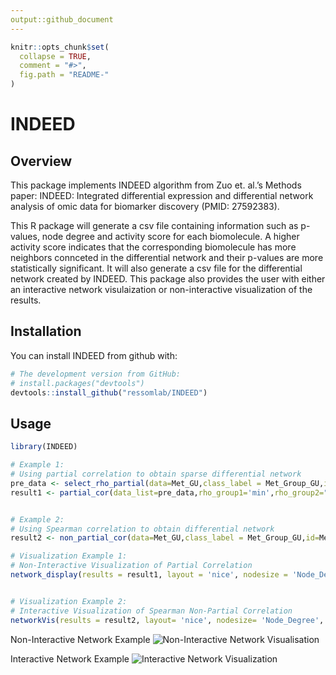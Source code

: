 ```yaml
---
output::github_document
---
```


<!-- README.md is generated from README.Rmd. Please edit that file -->

```r
knitr::opts_chunk$set(
  collapse = TRUE,
  comment = "#>",
  fig.path = "README-"
)
```

# INDEED
## Overview


This package implements INDEED algorithm from Zuo et. al.'s Methods paper: INDEED: Integrated differential expression and differential network analysis of omic data for biomarker discovery (PMID: 27592383). 

This R package will generate a csv file containing information such as p-values, node degree and activity score for each biomolecule. A higher activity score indicates that the corresponding biomolecule has more neighbors connceted in the differential network and their p-values are more statistically significant. It will also generate a csv file for the differential network created by INDEED. This package also provides the user with either an interactive network visulaization or non-interactive visualization of the results. 

## Installation

You can install INDEED from github with:

```r
# The development version from GitHub:
# install.packages("devtools")
devtools::install_github("ressomlab/INDEED")
```

## Usage


```r
library(INDEED)

# Example 1:
# Using partial correlation to obtain sparse differential network
pre_data <- select_rho_partial(data=Met_GU,class_label = Met_Group_GU,id=Met_name_GU,error_curve = "YES")
result1 <- partial_cor(data_list=pre_data,rho_group1='min',rho_group2="min",permutation = 1000,p_val=pvalue_M_GU,permutation_thres = 0.05)


# Example 2:
# Using Spearman correlation to obtain differential network
result2 <- non_partial_cor(data=Met_GU,class_label = Met_Group_GU,id=Met_name_GU,method="spearman",permutation_thres = 0.05)

# Visualization Example 1:
# Non-Interactive Visualization of Partial Correlation
network_display(results = result1, layout = 'nice', nodesize = 'Node_Degree', nodecolor = 'Activity_Score', edgewidth = 'NO')


# Visualization Example 2: 
# Interactive Visualization of Spearman Non-Partial Correlation
networkVis(results = result2, layout= 'nice', nodesize= 'Node_Degree', nodecolor= 'Activity_Score', edgewidth= 'NO')


```
Non-Interactive Network Example
![Non-Interactive Network Visualisation](NoninteractivePlot.png)

Interactive Network Example
![Interactive Network Visualization](InteractivePlot.png)
